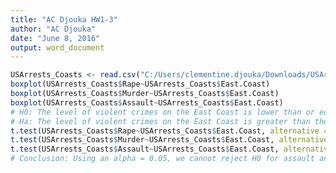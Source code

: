 ---
title: "AC Djouka HW1-3"
author: "AC Djouka"
date: "June 8, 2016"
output: word_document
---

``` {r}
USArrests_Coasts <- read.csv("C:/Users/clementine.djouka/Downloads/USArrests_Coasts.csv")
boxplot(USArrests_Coasts$Rape~USArrests_Coasts$East.Coast)
boxplot(USArrests_Coasts$Murder~USArrests_Coasts$East.Coast)
boxplot(USArrests_Coasts$Assault~USArrests_Coasts$East.Coast)
# H0: The level of violent crimes on the East Coast is lower than or equal to the level of violent crimes in all other states
# Ha: The level of violent crimes on the East Coast is greater than the level of violent crimes in all other states
t.test(USArrests_Coasts$Rape~USArrests_Coasts$East.Coast, alternative = "greater")
t.test(USArrests_Coasts$Murder~USArrests_Coasts$East.Coast, alternative = "greater")
t.test(USArrests_Coasts$Assault~USArrests_Coasts$East.Coast, alternative = "greater")
# Conclusion: Using an alpha = 0.05, we cannot reject H0 for assault and murder, but we can reject h0 for rape.
```